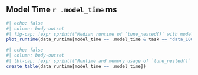 ## Model Time `r .model_time` ms

```r
#| echo: false
#| column: body-outset
#| fig-cap: !expr sprintf("Median runtime of `tune_nested()` with models trained for %i ms depending on the mlr3tuning version. The dashed line indicates the total training time of the models. Error bars represent the median absolute deviation of the runtime.", .model_time)
plot_runtime(data_runtime[model_time == .model_time & task == "data_1000"])
```

```r
#| echo: false
#| column: body-outset
#| tbl-cap: !expr sprintf("Runtime and memory usage of `tune_nested()` with models trained for %i ms depending on the mlr3tuning version. The K factor shows how much longer the runtime is than the model training. A red background indicates that the runtime is 3 times larger than the total training time of the models. The table includes runtime and memory usage for tasks of size 1000 and 10,000.", .model_time)
create_table(data_runtime[model_time == .model_time])
```

